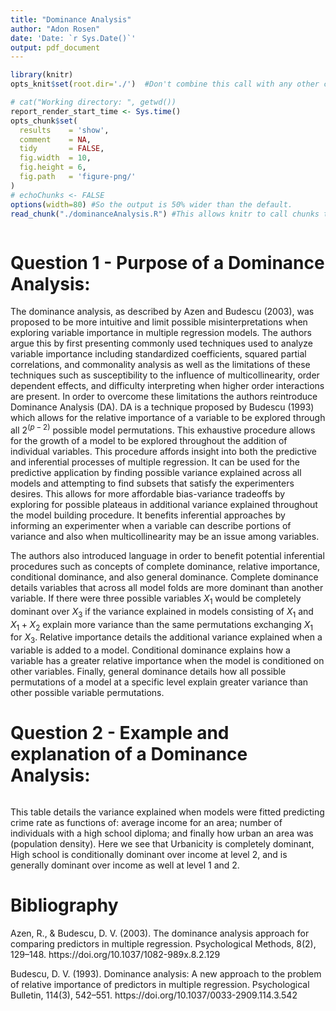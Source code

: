 ```yaml
---
title: "Dominance Analysis"
author: "Adon Rosen"
date: 'Date: `r Sys.Date()`'
output: pdf_document
---
```

  
```r
library(knitr)
opts_knit$set(root.dir='./')  #Don't combine this call with any other chunk -especially one that uses file paths.
```


<!-- Set the report-wide options, and point to the external code file. -->
```r
# cat("Working directory: ", getwd())
report_render_start_time <- Sys.time()
opts_chunk$set(
  results    = 'show',
  comment    = NA,
  tidy       = FALSE,
  fig.width  = 10,
  fig.height = 6,
  fig.path   = 'figure-png/'
)
# echoChunks <- FALSE
options(width=80) #So the output is 50% wider than the default.
read_chunk("./dominanceAnalysis.R") #This allows knitr to call chunks tagged in the underlying *.R file.
```

```r
```


# Question 1 - Purpose of a Dominance Analysis:

  The dominance analysis, as described by Azen and Budescu (2003), was proposed to be more intuitive and limit possible misinterpretations when exploring variable importance in multiple regression models. The authors argue this by first presenting commonly used techniques used to analyze variable importance including standardized coefficients, squared partial correlations, and commonality analysis as well as the limitations of these techniques such as susceptibility to the influence of multicollinearity, order dependent effects, and difficulty interpreting when higher order interactions are present. In order to overcome these limitations the authors reintroduce Dominance Analysis (DA). DA is a technique proposed by Budescu (1993) which allows for the relative importance of a variable to be explored through all $2^{(p-2)}$ possible model permutations. This exhaustive procedure allows for the growth of a model to be explored throughout the addition of individual variables. This procedure affords insight into both the predictive and inferential processes of multiple regression. It can be used for the predictive application by finding possible variance explained across all models and attempting to find subsets that satisfy the experimenters desires. This allows for more affordable bias-variance tradeoffs by exploring for possible plateaus in additional variance explained throughout the model building procedure. It benefits inferential approaches by informing an experimenter when a variable can describe portions of variance and also when multicollinearity may be an issue among variables.

  The authors also introduced language in order to benefit potential inferential procedures such as concepts of complete dominance, relative importance, conditional dominance, and also general dominance. Complete dominance details variables that across all model folds are more dominant than another variable. If there were three possible variables $X_1$ would be completely dominant over $X_3$ if the variance explained in models consisting of $X_1$ and $X_1 + X_2$ explain more variance than the same permutations exchanging $X_1$ for $X_3$. Relative importance details the additional variance explained when a variable is added to a model. Conditional dominance explains how a variable has a greater relative importance when the model is conditioned on other variables. Finally, general dominance details how all possible permutations of a model at a specific level explain greater variance than other possible variable permutations.







# Question 2 - Example and explanation of a Dominance Analysis:

```r
```

This table details the variance explained when models were fitted predicting crime rate as functions of: average income for an area; number of individuals with a high school diploma; and finally how urban an area was (population density). Here we see that Urbanicity is completely dominant, High school is conditionally dominant over income at level 2, and is generally dominant over income as well at level 1 and 2.



# Bibliography

Azen, R., & Budescu, D. V. (2003). The dominance analysis approach for comparing predictors in multiple regression. Psychological Methods, 8(2), 129–148. https://doi.org/10.1037/1082-989x.8.2.129


Budescu, D. V. (1993). Dominance analysis: A new approach to the problem of relative importance of predictors in multiple regression. Psychological Bulletin, 114(3), 542–551. https://doi.org/10.1037/0033-2909.114.3.542